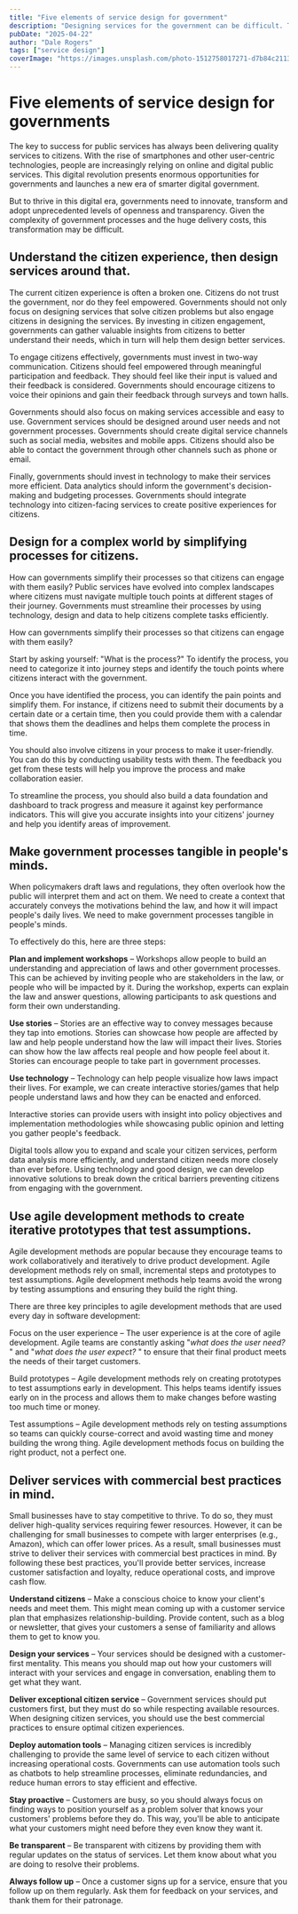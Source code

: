 ```yaml
---
title: "Five elements of service design for government"
description: "Designing services for the government can be difficult. The stakeholders are much more conservative and sometimes it can be challenging to understand who the ..."
pubDate: "2025-04-22"
author: "Dale Rogers"
tags: ["service design"]
coverImage: "https://images.unsplash.com/photo-1512758017271-d7b84c2113f1?q=80&w=2070&auto=format&fit=crop"
---
```


# Five elements of service design for governments

The key to success for public services has always been delivering quality services to citizens. With the rise of smartphones and other user-centric technologies, people are increasingly relying on online and digital public services. This digital revolution presents enormous opportunities for governments and launches a new era of smarter digital government.

But to thrive in this digital era, governments need to innovate, transform and adopt unprecedented levels of openness and transparency. Given the complexity of government processes and the huge delivery costs, this transformation may be difficult.

## Understand the citizen experience, then design services around that.

The current citizen experience is often a broken one. Citizens do not trust the government, nor do they feel empowered. Governments should not only focus on designing services that solve citizen problems but also engage citizens in designing the services. By investing in citizen engagement, governments can gather valuable insights from citizens to better understand their needs, which in turn will help them design better services.

To engage citizens effectively, governments must invest in two-way communication. Citizens should feel empowered through meaningful participation and feedback. They should feel like their input is valued and their feedback is considered. Governments should encourage citizens to voice their opinions and gain their feedback through surveys and town halls.

Governments should also focus on making services accessible and easy to use. Government services should be designed around user needs and not government processes. Governments should create digital service channels such as social media, websites and mobile apps. Citizens should also be able to contact the government through other channels such as phone or email.

Finally, governments should invest in technology to make their services more efficient. Data analytics should inform the government's decision-making and budgeting processes. Governments should integrate technology into citizen-facing services to create positive experiences for citizens.

## Design for a complex world by simplifying processes for citizens.

How can governments simplify their processes so that citizens can engage with them easily? Public services have evolved into complex landscapes where citizens must navigate multiple touch points at different stages of their journey. Governments must streamline their processes by using technology, design and data to help citizens complete tasks efficiently.

How can governments simplify their processes so that citizens can engage with them easily?

Start by asking yourself: "What is the process?" To identify the process, you need to categorize it into journey steps and identify the touch points where citizens interact with the government.

Once you have identified the process, you can identify the pain points and simplify them. For instance, if citizens need to submit their documents by a certain date or a certain time, then you could provide them with a calendar that shows them the deadlines and helps them complete the process in time.

You should also involve citizens in your process to make it user-friendly. You can do this by conducting usability tests with them. The feedback you get from these tests will help you improve the process and make collaboration easier.

To streamline the process, you should also build a data foundation and dashboard to track progress and measure it against key performance indicators. This will give you accurate insights into your citizens' journey and help you identify areas of improvement.

## Make government processes tangible in people's minds.

When policymakers draft laws and regulations, they often overlook how the public will interpret them and act on them. We need to create a context that accurately conveys the motivations behind the law, and how it will impact people's daily lives. We need to make government processes tangible in people's minds.

To effectively do this, here are three steps:

**Plan and implement workshops** – Workshops allow people to build an understanding and appreciation of laws and other government processes. This can be achieved by inviting people who are stakeholders in the law, or people who will be impacted by it. During the workshop, experts can explain the law and answer questions, allowing participants to ask questions and form their own understanding.

**Use stories** – Stories are an effective way to convey messages because they tap into emotions. Stories can showcase how people are affected by law and help people understand how the law will impact their lives. Stories can show how the law affects real people and how people feel about it. Stories can encourage people to take part in government processes.

**Use technology** – Technology can help people visualize how laws impact their lives. For example, we can create interactive stories/games that help people understand laws and how they can be enacted and enforced.

Interactive stories can provide users with insight into policy objectives and implementation methodologies while showcasing public opinion and letting you gather people's feedback.

Digital tools allow you to expand and scale your citizen services, perform data analysis more efficiently, and understand citizen needs more closely than ever before. Using technology and good design, we can develop innovative solutions to break down the critical barriers preventing citizens from engaging with the government.

## Use agile development methods to create iterative prototypes that test assumptions.

Agile development methods are popular because they encourage teams to work collaboratively and iteratively to drive product development. Agile development methods rely on small, incremental steps and prototypes to test assumptions. Agile development methods help teams avoid the wrong by testing assumptions and ensuring they build the right thing.

There are three key principles to agile development methods that are used every day in software development:

Focus on the user experience – The user experience is at the core of agile development. Agile teams are constantly asking "_what does the user need?_ " and "_what does the user expect?_ " to ensure that their final product meets the needs of their target customers.

Build prototypes – Agile development methods rely on creating prototypes to test assumptions early in development. This helps teams identify issues early on in the process and allows them to make changes before wasting too much time or money.

Test assumptions – Agile development methods rely on testing assumptions so teams can quickly course-correct and avoid wasting time and money building the wrong thing. Agile development methods focus on building the right product, not a perfect one.

## Deliver services with commercial best practices in mind.

Small businesses have to stay competitive to thrive. To do so, they must deliver high-quality services requiring fewer resources. However, it can be challenging for small businesses to compete with larger enterprises (e.g., Amazon), which can offer lower prices. As a result, small businesses must strive to deliver their services with commercial best practices in mind. By following these best practices, you'll provide better services, increase customer satisfaction and loyalty, reduce operational costs, and improve cash flow.

**Understand citizens** – Make a conscious choice to know your client's needs and meet them. This might mean coming up with a customer service plan that emphasizes relationship-building. Provide content, such as a blog or newsletter, that gives your customers a sense of familiarity and allows them to get to know you.

**Design your services** – Your services should be designed with a customer-first mentality. This means you should map out how your customers will interact with your services and engage in conversation, enabling them to get what they want.

**Deliver exceptional citizen service** – Government services should put customers first, but they must do so while respecting available resources. When designing citizen services, you should use the best commercial practices to ensure optimal citizen experiences.

**Deploy automation tools** – Managing citizen services is incredibly challenging to provide the same level of service to each citizen without increasing operational costs. Governments can use automation tools such as chatbots to help streamline processes, eliminate redundancies, and reduce human errors to stay efficient and effective.

**Stay proactive** – Customers are busy, so you should always focus on finding ways to position yourself as a problem solver that knows your customers' problems before they do. This way, you'll be able to anticipate what your customers might need before they even know they want it.

**Be transparent** – Be transparent with citizens by providing them with regular updates on the status of services. Let them know about what you are doing to resolve their problems.

**Always follow up** – Once a customer signs up for a service, ensure that you follow up on them regularly. Ask them for feedback on your services, and thank them for their patronage.
